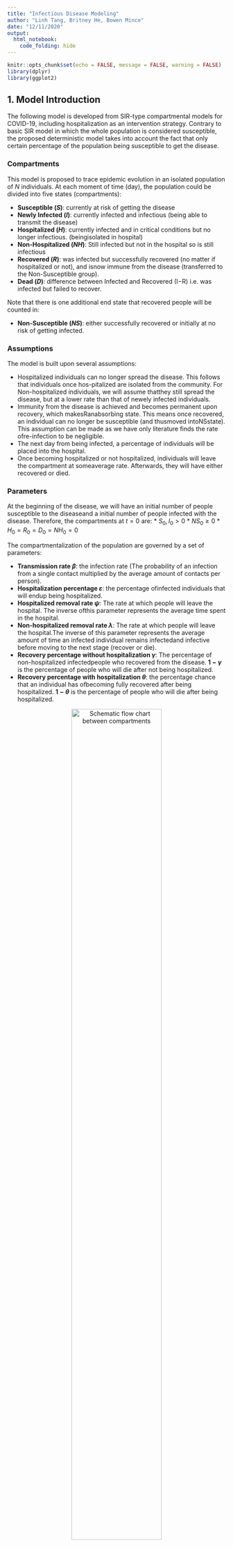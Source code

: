 ```yaml
---
title: "Infectious Disease Modeling"
author: "Linh Tang, Britney He, Bowen Mince"
date: "12/11/2020"
output: 
  html_notebook:
    code_folding: hide
---
```


```r
knitr::opts_chunk$set(echo = FALSE, message = FALSE, warning = FALSE)
library(dplyr)
library(ggplot2)
```

## 1. Model Introduction

The following model is developed from SIR-type compartmental models for COVID-19, including hospitalization as an intervention strategy. Contrary to basic SIR model in which the whole population is considered susceptible, the proposed deterministic model takes into account the fact that only certain percentage of the population being susceptible to get the disease. 

### Compartments

This model is proposed to trace epidemic evolution in an isolated population of $N$ individuals. At each moment of time (day), the population could be divided into five states (compartments):

* **Susceptible $(S)$**: currently at risk of getting the disease
* **Newly Infected $(I)$**: currently infected and infectious (being able to transmit the disease)
* **Hospitalized $(H)$**: currently infected and in critical conditions but no longer infectious.  (beingisolated in hospital)
* **Non-Hospitalized $(NH)$**: Still infected but not in the hospital so is still infectious
* **Recovered $(R)$**: was infected but successfully recovered (no matter if hospitalized or not), and isnow immune from the disease (transferred to the Non-Susceptible group).
* **Dead $(D)$**: difference between Infected and Recovered (I−R) i.e.  was infected but failed to recover.

Note that there is one additional end state that recovered people will be counted in:

* **Non-Susceptible $(NS)$**: either successfully recovered or initially at no risk of getting infected.

### Assumptions

The model is built upon several assumptions:

* Hospitalized individuals can no longer spread the disease. This follows that individuals once hos-pitalized are isolated from the community. For Non-hospitalized individuals, we will assume thatthey still spread the disease, but at a lower rate than that of newely infected individuals.
* Immunity from the disease is achieved and becomes permanent upon recovery, which makesRanabsorbing state. This means once recovered, an individual can no longer be susceptible (and thusmoved intoNSstate). This assumption can be made as we have only literature finds the rate ofre-infection to be negligible.
* The next day from being infected, a percentage of individuals will be placed into the hospital.
* Once becoming hospitalized or not hospitalized,  individuals will leave the compartment at someaverage rate. Afterwards, they will have either recovered or died.

### Parameters

At the beginning of the disease, we will have an initial number of people susceptible to the diseaseand a initial number of people infected with the disease.  Therefore, the compartments at $t= 0$ are:
* $S_0, I_0 > 0$
* $NS_0 \geq 0$
* $H_0 = R_0 = D_0 = {NH}_0 = 0$

The compartmentalization of the population are governed by a set of parameters:

* **Transmission rate $\beta$**: the infection rate (The probability of an infection from a single contact multiplied by the average amount of contacts per person).
* **Hospitalization percentage $\varepsilon$**: the  percentage ofinfected individuals that will endup  being hospitalized.
* **Hospitalized removal rate $\psi$**: The rate at which people will leave the hospital.  The inverse ofthis parameter represents the average time spent in the hospital.
* **Non-hospitalized removal rate $\lambda$**: The rate at which people will leave the hospital.The inverse of  this parameter represents the average amount  of  time  an  infected  individual  remains  infectedand infective before moving to the next stage (recover or die).
* **Recovery percentage without hospitalization $\gamma$**: The percentage of non-hospitalized infectedpeople who recovered from the disease. **$1-\gamma$** is the percentage of people who will die after not being hospitalized.
* **Recovery percentage with hospitalization $\theta$**: the percentage chance that an individual has ofbecoming fully recovered after being hospitalized. **$1-\theta$** is the percentage of people who will die after being hospitalized.

<center>

![Schematic flow chart between compartments](ComplexApp/scheme.png){width=70%}

</center>

### Mathematical Equations

Taking into consideration our 5 compartments, the model is described by a set of equations:

\begin{align*}
    \Delta{S_t} & =  - \frac{\beta S_{t-1}}{N} (I_{t-1} + \textit{NH}_{t-1}) \\
    \Delta{I_t} & = \frac{\beta S_{t-1}}{N}I_{t-1} - I_{t-1}  \\ 
    \Delta{H_{t}} & = \varepsilon*I_{t-1} - \psi H_{t-1} \\
    \Delta{NH_{t}} & = (1-\varepsilon)I_{t-1} - \lambda \textit{NH}_{t-1} \\
    \Delta{R_{t}} & = \lambda \gamma \textit{NH}_{t-1} + \psi \theta H_{t-1} \\
    \Delta{D_{t}} & = \lambda (1 - \gamma) \textit{NH}_{t-1} + \psi (1 - \theta) H_{t-1}
\end{align*}

Notice that $\Delta{S_t} + \Delta I_{t} + \Delta {H_{t}} + \Delta {NH_{t}} + \Delta {R_{t}} + \Delta {D_{t}} = 0$ which means no person will leave or be added to the system.

Moreover, $S_t + I_t + H_t + H_t + NH_t + NS_t + D_t = P$ (Note: $NS$ includes people who have recovered and who were initially non-susceptible.)

```r
model.data = function(N, beta, I.0, p, epsilon, theta, gamma, TimeH, TimeNH){
  I.rate = beta/N
  psi = 1/TimeH
  lambda = 1/TimeNH
  curr.day = 0
  S = p * N - I.0
  NS.0 = N - S - I.0
  NS = NS.0
  NewInfected = I.0
  Total.Hospital = 0
  Total.NonHospital = 0
  Total.Infected = NewInfected + Total.Hospital + Total.NonHospital
  Total.Infective = NewInfected + Total.NonHospital
  Hospital.Recovered = 0
  NonHospital.Recovered = 0
  Hospital.Dead = 0
  NonHospital.Dead = 0
  Total.Recovered = Hospital.Recovered + NonHospital.Recovered
  Total.Dead = Hospital.Dead + NonHospital.Dead
  Pop = S + NS + Total.Infected + Total.Dead
  
  # If you want a full table like the excel, uncomment all lines in the df below
  df = data_frame(Day = curr.day,
                  Susceptible = S,
                  Non.Susceptible = NS,
                  Daily.New.Case = NewInfected,
                  Total.In.Hospital = Total.Hospital,
                  # Total.NonHospital = Total.NonHospital,
                  Infected = Total.Infected,
                  # Total.Infective = Total.Infective,
                  # Recovered.In.Hospital = Hospital.Recovered,
                  # Dead.In.Hospital = Hospital.Dead,
                  Total.Recovered = Total.Recovered,
                  Total.Dead = Total.Dead)
  
  # Watch the disease until it ends (daily new case = 0) or at max 200 days
  while(NewInfected * S > 0 & curr.day < 200){
    curr.day = curr.day + 1
    
    # Number of individuals recovered from the infected in hospital (previous day)
    Hospital.Recovered = Hospital.Recovered + round(theta * round(Total.Hospital * psi))
    Hospital.Dead = Hospital.Dead + round(Total.Hospital * psi) - round(theta * round(Total.Hospital * psi))
    
    # Number of individuals dead from the infected in hospital (previous day)
    NonHospital.Recovered = NonHospital.Recovered + round(gamma * round(Total.NonHospital * lambda))
    NonHospital.Dead = NonHospital.Dead + round(Total.NonHospital * lambda) - round(gamma * round(Total.NonHospital * lambda))
    
    # Total number of recovered or dead so far (cumulative)
    Total.Recovered = Hospital.Recovered + NonHospital.Recovered
    Total.Dead = Hospital.Dead + NonHospital.Dead
    
    # Number of individuals hospitalized from the infected in the previous day
    Total.Hospital = round(NewInfected * epsilon) + Total.Hospital - round(Total.Hospital * psi)
    Total.NonHospital = NewInfected - round(NewInfected * epsilon) + Total.NonHospital - round(Total.NonHospital * lambda)
    
    # Newly infected case today and total actively infected so far
    NewInfected = round(I.rate * S * Total.Infective)
    Total.Infected = NewInfected + Total.Hospital + Total.NonHospital
    
    # Susceptible population left
    S = S - NewInfected
    
    # Current non-susceptible group
    NS = NS.0 + Total.Recovered
    
    # Infective group that can spread the disease the next day
    Total.Infective = NewInfected + Total.NonHospital
    
    # Confirm population
    Pop = S + NS + Total.Infected + Total.Dead
    
    # If you want a full table like the excel, uncomment this
    # data = c(curr.day, S, NS, NewInfected, Total.Hospital, Total.NonHospital, Total.Infected, Total.Infective, Hospital.Recovered, Hospital.Dead, Total.Recovered, Total.Dead, Pop)
    data = c(curr.day, S, NS, NewInfected, Total.Hospital, Total.Infected, Total.Recovered, Total.Dead)
    df = rbind(df, data)
  }
  return(df)
}

model.plot = function(data){
  p = ggplot(data  = data, aes(x = Day)) +
        geom_line(aes(y = Susceptible, color = "Susceptible")) +
        geom_line(aes(y = Daily.New.Case, color = "Daily New Case")) +
        geom_line(aes(y = Infected, color = "Infected")) +
        geom_line(aes(y = Total.In.Hospital, color = "Currently In Hospital")) +
        geom_line(aes(y = Total.Recovered, color = "Total Recoverd")) +
        geom_line(aes(y = Total.Dead, color = "Total Dead")) +
        scale_color_discrete(name = "Compartment") +
        labs(y = "Population", title = "SIRHD Model") + 
        theme_minimal()
  return(p)
}

model.info = function(data){
  Last.Day = nrow(data)
  Status = ifelse(data[Last.Day,]$Daily.New.Case == 0, "Ended", "Going")
  Total.Death = data[Last.Day,]$Total.Dead
  Total.Infected = sum(data$Infected)
  Max.New.Case = max(data$Daily.New.Case)
  Peak.Day.New.Case = data[data$Daily.New.Case == Max.New.Case,]$Day
  Max.In.Hospital = max(data$Total.In.Hospital)
  Peak.Day.Hospital= data[data$Total.In.Hospital == Max.In.Hospital,]$Day
  info = c(Last.Day, Status, Total.Death, Total.Infected, Max.New.Case, Peak.Day.New.Case, Max.In.Hospital, Peak.Day.Hospital)
  return(info)
}

# Confirm the model by calculating that all compartments sum to population at any day
model.confirm = function(data){
  data$Pop = data$S + data$NS + data$Total.Infected + data$Total.Dead
  return(data)
}

SIRHD.model = function(N, beta, I.0, p, epsilon, theta, gamma, TimeH, TimeNH){
  param = c(N, beta/N, epsilon, theta, gamma, TimeH, TimeNH)
  data = model.data(N, beta, I.0, p, epsilon, theta, gamma, TimeH, TimeNH)
  plot = model.plot(data)
  result_info = model.info(data)
  info = c(param, result_info)
  return(list(data,plot,info))
}
# test.model = SIRHD.model(10000, 2, 5, 0.5, 0.8, 0.9, 0.9, 10, 5)
```

### Example

Below is an example of a model on 10000 population with a tranmission rate = 2/10000, 5 initial infected inidividual, 50% susceptible rate, 20% hospitalization rate, recovery rate for both hospitalized and non-hospitalized individuals are 90%, time spend in hospital is 10 days, and infectious time (non-hospitalized) is 5 days.

```r
test.model = SIRHD.model(10000, 2, 5, 0.5, 0.2, 0.9, 0.9, 10, 5)
test.model[[1]]
test.model[[2]]
model.summary = cbind(c("Population", "TransmissionRate", "HospitalizationRate", "HospitalizedRecoveryRate", "NonHospitalizedRecoveryRate", "HospitalizationTime", "InfectionTime"), test.model[[3]][1:7], c("LastDay", "Status", "TotalDeath", "TotalInfected", "MaxNewCase", "PeakDayNewCase", "MaxInHospital", "PeakDayHospital"), test.model[[3]][8:15])
model.summary = as.data.frame(model.summary)
colnames(model.summary) = c("Parameter", "Value", "Result", "Value")
model.summary
```

### Iowa State Experiments

Applying this model to the state of Iowa, which has a population of roughly 3 million ($N = 3,000,000$), with a susceptible group of 1,499,995 ($p = 0.5$) with 5 being initially infected  (i.e the beginning of the disease). We use the per capita transmission rate of 3 over the total population ($\beta = 0.000001$), hospitalization percentage of 70\% ($\varepsilon = 0.7$), a recovery rate of 90\% ($\gamma = 0.9$) for infected individual not being hospitalized, and 80\% ($\theta = 0.8$) for people in hospitalization. We assume that everyday around 10\% of the infected group in the hospital the previous day will either recover or die ($\psi = 0.1$). For people not hospitalized, we'll have 20\% ($\lambda = 0.2$) either recover or die. 

Before getting detected and hospitalized, the 5 initial infected had spread the disease to $5 \times 0.000001 \times 1,499,995 = 7$ other people. On the first day, there are $1,499,995 - 7 = 1,499,988$ people left in the susceptible group, $5 \times 0.8 = 4$ infected people in the hospital and $7 + 5 - 4 = 8$ infected and infective people in the community. The total number of infected individuals is $8 + 4 = 12$, but only 8 people will be the source of transmission for the second day.

At the end of the first day, for the new 7 cases, $7 \times 0.8 = 5$ will be admitted to the hospital, increasing the total number of hospitalized individuals to $4 + 5 = 9$, and $12 - 9 = 3$ remained infected in the community. On the second day, $8 \times 0.000001 \times 1,499,988 = 12$ people are newly infected with the disease, leaving $1,499,988 - 12 = 1,499,976$ in the susceptible group. The total number of infected at this point is $12 + 12 = 24$, but only $12 + 3 = 15$ people will be the source of transmission for the second day. This model examines the disease for 81 days before it reaches equilibrium state, newly infected = 0.

![Evolution of Infectious Disease in Iowa State](ComplexApp/IowaStateModel.png)


## 2. Factorial Experiment Design 

### Response Variables
+ Total Death Proportion
+ Total Infected Proportion
+ Number of Days (disease lasts)
+ Peak Prevalence (Max Infected Proportion)
+ Max Hospitalized Proportion
  
  
### Explanatory Variables of 7 factors with 288 levels
+ Population $N$
  * small town - 10,000
  * big town - 100,000
  * mega city - 1,000,000
+ Transmission Rate $\beta$
  * $2/N$
  * $4/N$
+ Hospitalization Rate $\varepsilon$
  * 5\%
  * 10\%
  * 15\%
+ Recovery Rate with Hospitalization $\theta$
  * 90%
  * 95%
+ Recovery Rate without Hospitalization $\gamma$
  * 90%
  * 95%
+ Average time in hospital ${\psi}^{-1}$
  * 5 days
  * 10 days
+ Average time in infected status ${\lambda}^{-1}$
  * 1 day
  * 5 days

```r
I.0 = 5
S.rate = 0.5

# List of Explanatory Variables:
Pop.Lst = c(10000, 100000, 1000000)
Beta.Lst = c(2,4)
Hrate.Lst = c(0.05, 0.1, 0.15)
RrateH.Lst = c(0.9, 0.95)
RrateNH.Lst = c(0.9, 0.95)
TimeH.Lst = c(10, 15)
TimeNH.Lst = c(1, 5)

#Pop.Lst, Beta.Lst, Hrate.Lst, RrateH.Lst, RrateNH.Lst, TimeH.Lst, TimeNH.Lst
result_table = data.frame()
for(N in Pop.Lst){
  for(b in Beta.Lst){
    for(hr in Hrate.Lst){
      for(rrh in RrateH.Lst){
        for(rrnh in RrateNH.Lst){
          for(th in TimeH.Lst){
            for(tnh in TimeNH.Lst){
              model = SIRHD.model(N, b, I.0, S.rate, hr, rrh, rrnh, th, tnh)
              result_table = rbind(result_table, model[[3]], stringsAsFactors = FALSE)
            }
          }
        }
      }
    }
  }
}
colnames(result_table) = c("Population", "TransmissionRate", "HospitalizationRate", "HospitalizedRecoveryRate", "NonHospitalizedRecoveryRate", "HospitalizationTime", "InfectionTime", "LastDay", "Status", "TotalDeath", "TotalInfected", "MaxNewCase", "PeakDayNewCase", "MaxInHospital", "PeakDayHospital")
result_table[1:7] = as.data.frame(sapply(result_table[1:7], as.numeric))
result_table[1:7] = format(result_table[1:7], scientific = FALSE)
result_table[c(1:7,9)] = as.data.frame(sapply(result_table[c(1:7,9)], as.factor))
result_table[c(8,10:15)] = as.data.frame(sapply(result_table[c(8,10:15)], as.numeric))

numericPop = as.numeric(as.character(result_table$Population))

result_table$DeathProportion = result_table$TotalDeath / numericPop
result_table$InfectedProportion = result_table$TotalInfected / numericPop
result_table$MaxCaseProportion = result_table$MaxNewCase / numericPop
result_table$MaxHospitalProportion = result_table$MaxInHospital / numericPop
```

#### Response Variable: Total Death Proportion

```r
Death.Anova = aov(DeathProportion ~ Population + TransmissionRate + HospitalizationRate + HospitalizedRecoveryRate + NonHospitalizedRecoveryRate + HospitalizationTime + InfectionTime, data = result_table) 
summary(Death.Anova)
```

#### Response Variable: Total Infected Proportion

```r
Infected.Anova = aov(InfectedProportion ~ Population + TransmissionRate + HospitalizationRate + HospitalizedRecoveryRate + NonHospitalizedRecoveryRate + HospitalizationTime + InfectionTime, data = result_table)
summary(Infected.Anova)
```

#### Response Variable: Maximum New Case Proportion

```r
NewCase.Anova = aov(MaxCaseProportion ~ Population + TransmissionRate + HospitalizationRate + HospitalizedRecoveryRate + NonHospitalizedRecoveryRate + HospitalizationTime + InfectionTime, data = result_table)
summary(NewCase.Anova)
```

#### Response Variable: Peak Day of Infected

```r
PeakDay.Anova = aov(PeakDayNewCase ~ Population + TransmissionRate + HospitalizationRate + HospitalizedRecoveryRate + NonHospitalizedRecoveryRate + HospitalizationTime + InfectionTime, data = result_table)
summary(PeakDay.Anova)
```

#### Response Variable: Total Hospitalized Proportion

```r
Hospital.Anova = aov(MaxHospitalProportion ~ Population + TransmissionRate + HospitalizationRate + HospitalizedRecoveryRate + NonHospitalizedRecoveryRate + HospitalizationTime + InfectionTime, data = result_table)
summary(Hospital.Anova)
```

#### Response Variable: Peak Day of Hospitalization

```r
PeakDayH.Anova = aov(PeakDayHospital ~ Population + TransmissionRate + HospitalizationRate + HospitalizedRecoveryRate + NonHospitalizedRecoveryRate + HospitalizationTime + InfectionTime, data = result_table)
summary(PeakDayH.Anova)
```